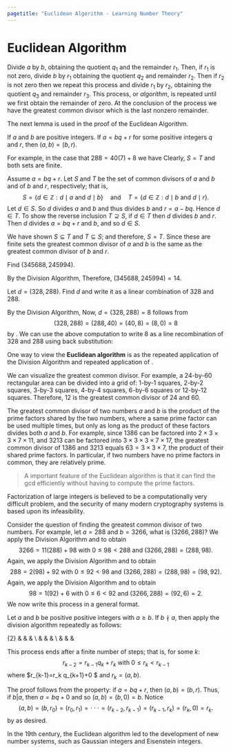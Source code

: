 ```yaml
---
pagetitle: "Euclidean Algorithm - Learning Number Theory"
---
```

# Euclidean Algorithm


Divide $a$ by $b,$ obtaining the quotient $q_1$ and the remainder $r_1$. Then, if $r_1$ is not zero, divide $b$ by $r_1$ obtaining the quotient $q_2$ and remainder $r_2$. Then if $r_2$ is not zero then we repeat this process and divide $r_1$ by $r_2$, obtaining the quotient $q_3$ and remainder $r_3$. This process, or *algorithm*, is repeated until we first obtain the remainder of zero. At the conclusion of the process we have the greatest common divisor which is the last nonzero remainder.

The next lemma is used in the proof of the Euclidean Algorithm.

::: {#lem-euallemm } 
If $a$ and $b$ are positive integers.
If $a=b q+r$ for some positive integers $q$ and $r$, then $(a,b)=(b,r)$.
::: 

For example, in the case that $288=40(7)+8$ we have 
\begin{align*}
S& =\{d\in \mathbb{Z} \mid d\mid 288 \text{ and } d\mid 40\} \\
& =\{\pm1, \pm 2, \pm 4\pm, 8\pm\}
\end{align*}
\begin{align*}
T& =\{d\in \mathbb{Z} \mid d\mid 40 \text{ and } d\mid 8\} \\
& =\{\pm1, \pm 2, \pm 4\pm, 8\pm\}
\end{align*}
Clearly, $S=T$ and both sets are finite. 

::: {.proof }
Assume $a=bq+r$. 
Let $S$ and $T$ be the set of common divisors of $a$ and $b$ and of $b$ and $r$, respectively; 
that is, 
$$
S=\{d\in \mathbb{Z} : d\mid a \text{ and } d\mid b\}
\quad \text{and}\quad
T=\{d\in \mathbb{Z} : d\mid b \text{ and } d\mid r\}.
$$
Let $d\in S$. 
So $d$ divides $a$ and $b$ and thus divides $b$ and $r=a-b q$. 
Hence $d\in T$. 
\par
To show the reverse inclusion $T\supseteq S$, if $d\in T$ then $d$ divides $b$ and $r$. 
Then $d$ divides $a=bq+r$ and $b$, and so $d\in S$. 
\par
We have shown $S\subseteq T$ and $T\subseteq S$; and therefore, $S=T$. 
Since these are finite sets the greatest common divisor of $a$ and $b$ is the same as the greatest common divisor of $b$ and $r$.
::: 

::: {#exm- }
Find $(345688, 245994)$. 
::: 

::: {.solution }
By the Division Algorithm,
\begin{align*}
& 345688 =245994(1)+99694 \, \text{ with } \, 0\leq 99694 < 245994 \\
& 245994 =99694(2)+46606 \, \text{ with } \, 0\leq 46606 < 99694 \\
& 99694 =46606(2)+6482 \, \text{ with } \, 0\leq 6482 < 46606 \\
& 46606 =6482(7)+1232 \, \text{ with } \, 0\leq 1232 < 6482 \\
& 6482 =1232(5)+322 \, \text{ with } \, 0\leq 322 < 1232 \\
& 1232 =322(3)+266 \, \text{ with } \, 0\leq 266 < 322 \\
& 322 =266(1)+56 \, \text{ with } \, 0\leq 56 < 266 \\
& 266 =56(4)+42 \, \text{ with } \, 0\leq 42 < 56 \\
& 56 =42(1)+14 \, \text{ with } \, 0\leq 14 < 42 \\
& 42  =14(3)+0 \, \text{ with } \, 0\leq 0 < 14 
\end{align*}
Therefore, $(345688, 245994)=14$.
::: 

::: {#exm- }
Let $d=(328,288)$. 
Find $d$ and write it as a linear combination of 328 and 288. 
::: 

::: {.solution }
By the Division Algorithm,
\begin{align*}
328 & =288(1)+40 \, \text{ with } \, 0\leq 40<288 \\
288 & =40(7)+8 \,  \text{with} \, 0\leq 8<40 \\
40 & =8(5)+0 \,  \text{ with } \, 0\leq 8<40
\end{align*}
Now, $d=(328,288)=8$ follows from
$$
(328,288)=(288,40)=(40,8)=(8,0)=8
$$
by \ref{euallemm}. 
We can use the above computation to write $8$ as a line recombination of 328 and 288 using back substitution: 
\begin{align*}
& 8=288-40(7) \\
& 8=288-[328-288(1)](7) \\
& 8= 8(288)-7(328)
\square
\end{align*} 
::: 

One way to view the \index{Euclidean algorithm} **Euclidean algorithm** is as the repeated application of the Division Algorithm and repeated application of \ref{euallemm}. 

We can visualize the greatest common divisor.
For example, a 24-by-60 rectangular area can be divided into a grid of: 
1-by-1 squares, 2-by-2 squares, 3-by-3 squares, 4-by-4 squares, 6-by-6 squares or 12-by-12 squares. Therefore, 12 is the greatest common divisor of 24 and 60. 

The greatest common divisor of two numbers $a$ and $b$ is the product of the prime factors shared by the two numbers, where a same prime factor can be used multiple times, but only as long as the product of these factors divides both $a$ and $b$.
For example, since 1386 can be factored into $2 \times 3 \times 3 \times 7 \times 11$, and 3213 can be factored into $3 \times 3 \times 3 \times 7 \times 17$, the greatest common divisor of 1386 and 3213 equals $63 = 3 \times 3 \times 7$, the product of their shared prime factors. 
In particular, if two numbers have no prime factors in common, they are relatively prime. 

> A important feature of the Euclidean algorithm is that it can find the gcd efficiently without having to compute the prime factors. 

Factorization of large integers is believed to be a computationally very difficult problem, and the security of many modern cryptography systems is based upon its infeasibility.

Consider the question of finding the greatest common divisor of two numbers. 
For example, let $a=288$ and $b=3266$, what is $(3266,288)$?
We apply the Division Algorithm and \ref{euallemm} to obtain 
$$
3266=11(288)+98  \text{ with } 0\leq 98 <288 \text{ and } (3266,288)=(288,98).
$$
Again, we apply the Division Algorithm and \ref{euallemm} to obtain 
$$
288=2(98)+92 \text{ with } 0\leq 92 <98 \text{ and } (3266,288)=(288,98)=(98,92).
$$
Again, we apply the Division Algorithm and \ref{euallemm} to obtain 
$$
98=1(92)+6 
\text{ with } 0\leq 6 <92
\text{ and } (3266,288)
%=(288,98)=(98,92)
=(92,6)
=2.
$$
We now write this process in a general format.



::: {#thm-euclidean-algorithm }

Let $a$ and $b$ be positive positive integers 
with $a\geq b$.
If $b\nmid a$, then apply the division algorithm repeatedly as follows: 

 {2}
& 
\text{$a=b q_0+r_0$  with $0\leq  r_0<b$,}
& \qquad & 
\text{$b=r_0 q_1+r_1$  with $0\leq  r_1<r_0$,} 
\\
& 
\text{$r_0=r_1 q_2+r_2$  with $0\leq  r_2<r_1$,} 
& & 
\text{$r_1=r_2 q_3+r_3$  with $0\leq  r_3<r_2$,} 
\\ 
&
\text{$r_2=r_3 q_4+r_4$  with $0\leq  r_4<r_3$,}
& & 
\text{$r_3=r_4 q_5+r_5$  with $0\leq  r_5<r_4$, \, $\ldots$}
 

This process ends after a finite number of steps; 
that is, for some $k$: 
$$
r_{k-2}=r_{k-1} q_k+r_k
\text{ with } 0\leq  r_k<r_{k-1}
$$
where
$r_{k-1}=r_k q_{k+1}+0 $ and $r_k=(a,b)$.
::: 

::: {.proof }
The proof follows from the property: if $a=b q+r,$ then $(a,b)=(b,r).$ 
Thus, if $b|a,$ then $a=b q+0$ and so $(a,b)=(b,0)=b.$ Notice 
$$
(a,b) 
=\left(b,r_0\right)
=\left(r_0,r_1\right)
=\cdot \cdot \cdot =\left(r_{k-2},r_{k-1}\right) 
=\left(r_{k-1},r_k\right) =\left(r_k,0\right) =r_k.
$$
by \ref{euallemm} as desired.
::: 

In the 19th century, the Euclidean algorithm led to the development of new number systems, such as Gaussian integers and Eisenstein integers. 

